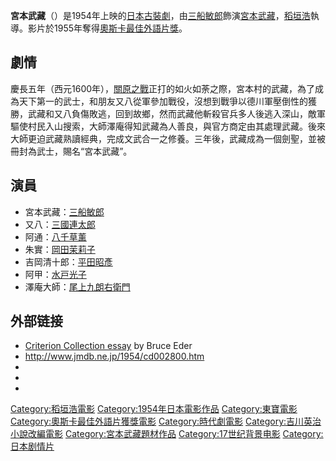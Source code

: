 {{Infobox Film
| name               = 宮本武藏
| original_name      = {{lang|ja|宮本武蔵}}
| image              = Samurai1_mm.jpg
| caption            = 
| director           = [[稻垣浩|稻垣浩]]
| producer           = [[瀧村和男|瀧村和男]]
| writer             = [[稻垣浩|稻垣浩]]<br>[[若尾徳平|若尾徳平]]
| starring           = [[三船敏郎|三船敏郎]]<br>[[八千草薰|八千草薰]]<br>[[平田昭彥|平田昭彥]]<br>[[三國連太郎|三國連太郎]]
| music              = [[團伊玖磨|團伊玖磨]]
| narrator           = 
| cinematography     = 
| editing            = 
| production_company = [[東寶電影公司|東寶]]
| distributor        = [[東寶電影公司|東寶]]
| released           = 1954年9月26日
| runtime            = 94分鐘
| country            = {{JPN}}
| language           = 日語
| budget             = 
| gross              = 
| preceded_by        = 
| followed_by        = [[宮本武藏_一乘寺決鬥|宮本武藏 一乘寺決鬥]]
| website            = 
| amg_id             = 
| imdb_id            = 
| cn_name            = 
| hk_name            = 
| tw_name            = 
}}

'''宮本武藏'''（{{lang-ja|みやもとむさし}}）是1954年上映的[[日本|日本]][[古裝劇|古裝劇]]，由[[三船敏郎|三船敏郎]]飾演[[宮本武藏|宮本武藏]]，[[稻垣浩|稻垣浩]]執導。影片於1955年奪得[[奧斯卡最佳外語片獎|奧斯卡最佳外語片獎]]。

==劇情==
慶長五年（西元1600年），[[關原之戰|關原之戰]]正打的如火如荼之際，宮本村的武藏，為了成為天下第一的武士，和朋友又八從軍參加戰役，沒想到戰爭以德川軍壓倒性的獲勝，武藏和又八負傷敗逃，回到故鄉，然而武藏他斬殺官兵多人後逃入深山，敵軍驅使村民入山搜索，大師澤庵得知武藏為人善良，與官方商定由其處理武藏。後來大師更迫武藏熟讀經典，完成文武合一之修養。三年後，武藏成為一個劍聖，並被冊封為武士，賜名“宮本武藏”。

==演員==
* 宮本武藏：[[三船敏郎|三船敏郎]]
* 又八：[[三國連太郎|三國連太郎]]
* 阿通：[[八千草薰|八千草薰]]
* 朱實：[[岡田茉莉子|岡田茉莉子]]
* 吉岡清十郎：[[平田昭彥|平田昭彥]]
* 阿甲：[[水戸光子|水戸光子]]
* 澤庵大師：[[尾上九朗右衛門|尾上九朗右衛門]]

==外部链接==
* [http://www.criterion.com/current/posts/22 Criterion Collection essay]{{Wayback|url=http://www.criterion.com/current/posts/22 |date=20120921084353 }} by Bruce Eder
*  http://www.jmdb.ne.jp/1954/cd002800.htm{{Wayback|url=http://www.jmdb.ne.jp/1954/cd002800.htm |date=20150517053633 }} {{jp icon}}
* {{IMDb title|0047444}}
* {{douban|1296228}}
* {{Amg movie|42733}}

{{稻垣浩監督作品}}
{{奥斯卡最佳外语片奖 (1947–1960)}}
{{奧斯卡榮譽獎}}
{{DEFAULTSORT:Miyamoto Musashi}}
[[Category:稻垣浩電影|Category:稻垣浩電影]]
[[Category:1954年日本電影作品|Category:1954年日本電影作品]]
[[Category:東寶電影|Category:東寶電影]]
[[Category:奧斯卡最佳外語片獲獎電影|Category:奧斯卡最佳外語片獲獎電影]]
[[Category:時代劇電影|Category:時代劇電影]]
[[Category:吉川英治小說改編電影|Category:吉川英治小說改編電影]]
[[Category:宮本武藏題材作品|Category:宮本武藏題材作品]]
[[Category:17世纪背景电影|Category:17世纪背景电影]]
[[Category:日本剧情片|Category:日本剧情片]]